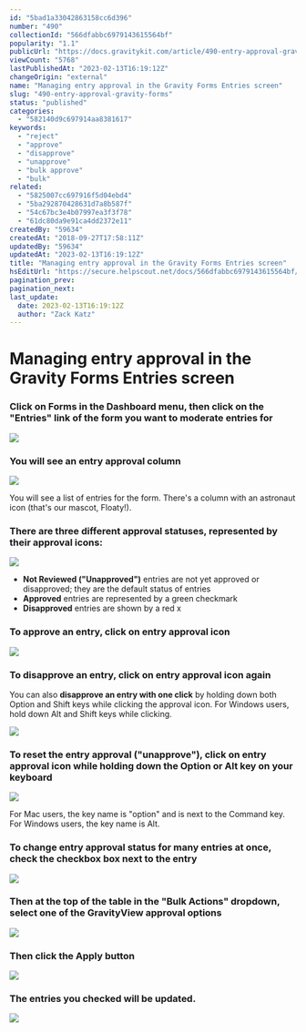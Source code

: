 ```yaml
---
id: "5bad1a33042863158cc6d396"
number: "490"
collectionId: "566dfabbc6979143615564bf"
popularity: "1.1"
publicUrl: "https://docs.gravitykit.com/article/490-entry-approval-gravity-forms"
viewCount: "5768"
lastPublishedAt: "2023-02-13T16:19:12Z"
changeOrigin: "external"
name: "Managing entry approval in the Gravity Forms Entries screen"
slug: "490-entry-approval-gravity-forms"
status: "published"
categories: 
  - "582140d9c697914aa8381617"
keywords: 
  - "reject"
  - "approve"
  - "disapprove"
  - "unapprove"
  - "bulk approve"
  - "bulk"
related: 
  - "5825007cc697916f5d04ebd4"
  - "5ba292870428631d7a8b587f"
  - "54c67bc3e4b07997ea3f3f78"
  - "61dc80da9e91ca4dd2372e11"
createdBy: "59634"
createdAt: "2018-09-27T17:58:11Z"
updatedBy: "59634"
updatedAt: "2023-02-13T16:19:12Z"
title: "Managing entry approval in the Gravity Forms Entries screen"
hsEditUrl: "https://secure.helpscout.net/docs/566dfabbc6979143615564bf/article/5bad1a33042863158cc6d396"
pagination_prev: 
pagination_next: 
last_update:
  date: 2023-02-13T16:19:12Z
  author: "Zack Katz"
---
```


# Managing entry approval in the Gravity Forms Entries screen



### Click on Forms in the Dashboard menu, then click on the "Entries" link of the form you want to moderate entries for

![](https://www.gravitykit.com/wp-content/uploads/2018/09/click-on-forms-in-the-dashboard-menu-then-click-on-the-entries-link-of-the-form-you-want-to-moder.png)

### You will see an entry approval column

![](https://www.gravitykit.com/wp-content/uploads/2018/09/you-will-see-an-entry-approval-column.png)

You will see a list of entries for the form. There's a column with an astronaut icon (that's our mascot, Floaty!).

### There are three different approval statuses, represented by their approval icons:

![](https://www.gravitykit.com/wp-content/uploads/2018/09/there-are-three-different-approval-statuses-represented-by-their-approval-icons-.png)

- **Not Reviewed ("Unapproved")** entries are not yet approved or disapproved; they are the default status of entries
- **Approved** entries are represented by a green checkmark
- **Disapproved** entries are shown by a red x

### To approve an entry, click on entry approval icon

![](https://www.gravitykit.com/wp-content/uploads/2018/09/to-approve-an-entry-click-on-entry-approval-icon.png)

### To disapprove an entry, click on entry approval icon again

You can also **disapprove an entry with one click** by holding down both Option and Shift keys while clicking the approval icon. For Windows users, hold down Alt and Shift keys while clicking.

![](https://www.gravitykit.com/wp-content/uploads/2018/09/to-disapprove-an-entry-click-on-entry-approval-icon-again.png)

### To reset the entry approval ("unapprove"), click on entry approval icon while holding down the Option or Alt key on your keyboard

![](https://www.gravitykit.com/wp-content/uploads/2018/09/to-reset-the-entry-approval-click-on-entry-approval-icon-while-holding-down-the-option-or-alt-key-o.png)

For Mac users, the key name is "option" and is next to the Command key. For Windows users, the key name is Alt.

### To change entry approval status for many entries at once, check the checkbox box next to the entry

![](https://www.gravitykit.com/wp-content/uploads/2018/09/to-change-entry-approval-status-for-many-entries-at-once-check-the-checkbox-box-next-to-the-entry.png)

### Then at the top of the table in the "Bulk Actions" dropdown, select one of the GravityView approval options

![](https://www.gravitykit.com/wp-content/uploads/2018/09/then-at-the-top-of-the-table-in-the-bulk-actions-dropdown-select-one-of-the-gravityview-approval-.png)

### Then click the Apply button

![](https://www.gravitykit.com/wp-content/uploads/2018/09/then-click-the-apply-button.png)

### The entries you checked will be updated.

![](https://www.gravitykit.com/wp-content/uploads/2018/09/the-entries-you-checked-will-be-updated.png)

